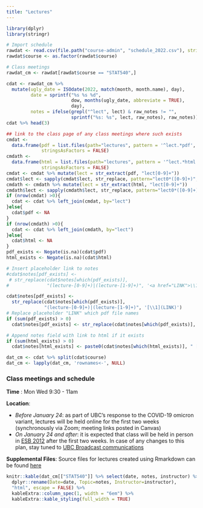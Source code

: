 ```yaml
---
title: "Lectures"
---
```



```r
library(dplyr)
library(stringr)
```

```r
# Import schedule
rawdat <- read.csv(file.path("course-admin", "schedule_2022.csv"), stringsAsFactors = FALSE, colClasses = list(course = 'factor', dow = 'factor'))
rawdat$course <- as.factor(rawdat$course)

# Class meetings
rawdat_cm <- rawdat[rawdat$course == "STAT540",]

cdat <- rawdat_cm %>%
  mutate(ugly_date = ISOdate(2022, match(month, month.name), day),
         date = sprintf("%s %s %d",
                        dow, months(ugly_date, abbreviate = TRUE),
                        day),
         notes = ifelse(grepl("^lect", lect) & raw_notes != "",
                        sprintf("%s: %s", lect, raw_notes), raw_notes))
cdat %>% head(3)

## link to the class page of any class meetings where such exists
cmdat <-
  data.frame(pdf = list.files(path="lectures", pattern = '^lect.*pdf', full.names=TRUE),
             stringsAsFactors = FALSE)
cmdath <-
  data.frame(html = list.files(path="lectures", pattern = '^lect.*html', full.names=TRUE),
             stringsAsFactors = FALSE)
cmdat <- cmdat %>% mutate(lect = str_extract(pdf, "lect[0-9]+"))
cmdat$lect <- sapply(cmdat$lect, str_replace, pattern="lect0*([0-9]+)", replacement="lecture-\\1")
cmdath <- cmdath %>% mutate(lect = str_extract(html, "lect[0-9]+"))
cmdath$lect <- sapply(cmdath$lect, str_replace, pattern="lect0*([0-9]+)", replacement="lecture-\\1")
if (nrow(cmdat) >0){
  cdat <- cdat %>% left_join(cmdat, by="lect")
}else{
  cdat$pdf <- NA
}
if (nrow(cmdath) >0){
  cdat <- cdat %>% left_join(cmdath, by="lect")
}else{
  cdat$html <- NA
}
pdf_exists <- Negate(is.na)(cdat$pdf)
html_exists <- Negate(is.na)(cdat$html)

# Insert placeholder link to notes 
#cdat$notes[pdf_exists] <-
 # str_replace(cdat$notes[which(pdf_exists)],
#              "(lecture-[0-9]+)|(lecture-[1-9]+)", '<a href="LINK">\\1</a>')

cdat$notes[pdf_exists] <-
  str_replace(cdat$notes[which(pdf_exists)],
              "(lecture-[0-9]+)|(lecture-[1-9]+)", '[\\1](LINK)')
# Replace placeholder "LINK" which pdf file names
if (sum(pdf_exists) > 0)
  cdat$notes[pdf_exists] <- str_replace(cdat$notes[which(pdf_exists)], "LINK", cdat$pdf[which(pdf_exists)])

# Append notes field with link to html if it exists
if (sum(html_exists) > 0)
  cdat$notes[html_exists] <- paste0(cdat$notes[which(html_exists)], " [[html](", cdat$html[which(html_exists)], ")]")

dat_cm <- cdat %>% split(cdat$course)
dat_cm <- lapply(dat_cm, 'rownames<-', NULL)
```



### Class meetings and schedule 

**Time** : Mon Wed 9:30 - 11am

**Location**: 

* *Before January 24*: as part of UBC's response to the COVID-19 omicron variant, lectures will be held online for the first two weeks (synchronously via Zoom; meeting links posted in Canvas)
* *On January 24 and after*: it is expected that class will be held in person in [ESB 2012](https://ssc.adm.ubc.ca/classroomservices/function/viewlocation?userEvent=ShowLocation&buildingID=ESB&roomID=2012) after the first two weeks. In case of any changes to this plan, stay tuned to [UBC Broadcast communications](https://covid19.ubc.ca/) 

**Supplemental Files**: Source files for lectures created using Rmarkdown can be found [here](https://github.com/STAT540-UBC/STAT540-UBC.github.io/tree/master/lectures/lectures_2021/source) 

```r
knitr::kable(dat_cm[["STAT540"]] %>% select(date, notes, instructor) %>%
  dplyr::rename(Date=date, Topic=notes, Instructor=instructor),
  "html", escape = FALSE) %>% 
  kableExtra::column_spec(1, width = "6em") %>%
  kableExtra::kable_styling(full_width = TRUE)
```
